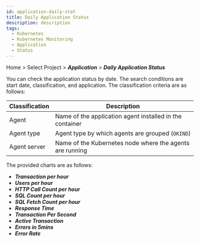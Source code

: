 ```yaml
---
id: application-daily-stat
title: Daily Application Status
description: description
tags:
  - Kubernetes
  - Kubernetes Monitoring
  - Application
  - Status
---
```


Home > Select Project > **_Application_** > **_Daily Application Status_**

<ImgLang img='whatap_kubernetes_application_daily_app_stat_1.png' desc='Daily Application Status' />

You can check the application status by date. The search conditions are start date, classification, and application. The classification criteria are as follows:

| Classification          | Description                                                      |
| ----------------------- | ---------------------------------------------------------------- |
| Agent                   | Name of the application agent installed in the container         |
| Agent type              | Agent type by which agents are grouped (`OKIND`)                 |
| Agent server            | Name of the Kubernetes node where the agents are running         |

The provided charts are as follows:

-   **_Transaction per hour_**
-   **_Users per hour_**
-   **_HTTP Call Count per hour_**
-   **_SQL Count per hour_**
-   **_SQL Fetch Count per hour_**
-   **_Response Time_**
-   **_Transaction Per Second_**
-   **_Active Transaction_**
-   **_Errors in 5mins_**
-   **_Error Rate_**
